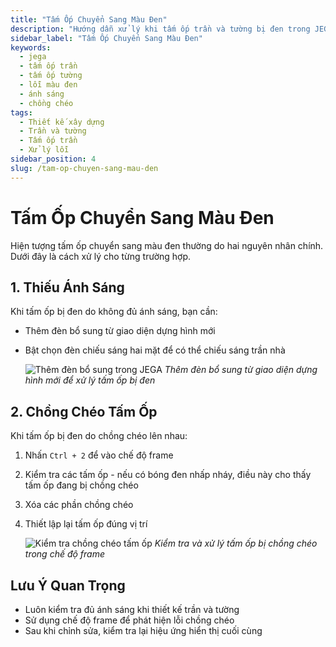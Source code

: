 ```yaml
---
title: "Tấm Ốp Chuyển Sang Màu Đen"
description: "Hướng dẫn xử lý khi tấm ốp trần và tường bị đen trong JEGA, nguyên nhân do thiếu ánh sáng hoặc chồng chéo tấm ốp."
sidebar_label: "Tấm Ốp Chuyển Sang Màu Đen"
keywords:
  - jega
  - tấm ốp trần
  - tấm ốp tường
  - lỗi màu đen
  - ánh sáng
  - chồng chéo
tags:
  - Thiết kế xây dựng
  - Trần và tường
  - Tấm ốp trần
  - Xử lý lỗi
sidebar_position: 4
slug: /tam-op-chuyen-sang-mau-den
---
```



# Tấm Ốp Chuyển Sang Màu Đen

Hiện tượng tấm ốp chuyển sang màu đen thường do hai nguyên nhân chính. Dưới đây là cách xử lý cho từng trường hợp.

## 1. Thiếu Ánh Sáng

Khi tấm ốp bị đen do không đủ ánh sáng, bạn cần:

*   Thêm đèn bổ sung từ giao diện dựng hình mới
*   Bật chọn đèn chiếu sáng hai mặt để có thể chiếu sáng trần nhà

    ![Thêm đèn bổ sung trong JEGA](https://jega.vn/upload/photos/shares/jega/805.1.png)
    *Thêm đèn bổ sung từ giao diện dựng hình mới để xử lý tấm ốp bị đen*

## 2. Chồng Chéo Tấm Ốp

Khi tấm ốp bị đen do chồng chéo lên nhau:

1.  Nhấn `Ctrl + 2` để vào chế độ frame
2.  Kiểm tra các tấm ốp - nếu có bóng đen nhấp nháy, điều này cho thấy tấm ốp đang bị chồng chéo
3.  Xóa các phần chồng chéo
4.  Thiết lập lại tấm ốp đúng vị trí

    ![Kiểm tra chồng chéo tấm ốp](https://jega.vn/upload/photos/shares/jega/805.2.png)
    *Kiểm tra và xử lý tấm ốp bị chồng chéo trong chế độ frame*

## Lưu Ý Quan Trọng

*   Luôn kiểm tra đủ ánh sáng khi thiết kế trần và tường
*   Sử dụng chế độ frame để phát hiện lỗi chồng chéo
*   Sau khi chỉnh sửa, kiểm tra lại hiệu ứng hiển thị cuối cùng
